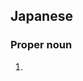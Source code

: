 ==Japanese==
{{ja-kanjitab|よね|かわ|yomi=k}}

===Proper noun===
{{ja-pos|proper|よねかわ}}

# {{surname|lang=ja|sort=よねかわ}}